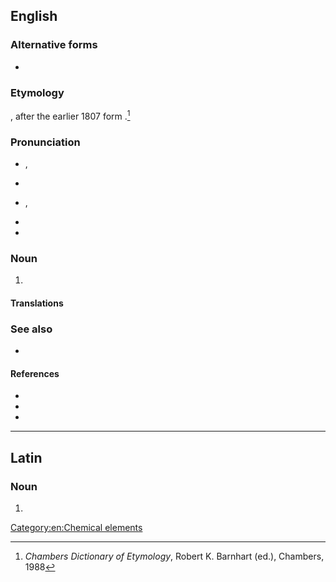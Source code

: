 ==English==
{{wikipedia}}

===Alternative forms===
* {{l|en|aluminium}} {{qualifier|the spelling used in the sciences, and non-US English}}

===Etymology===
{{coin|en|Humphry Davy|nat=British|occ=chemist|in=1812}}, after the earlier 1807 {{etyl|NL.|en}} form {{m|la|alumium}}.<ref>''Chambers Dictionary of Etymology'', Robert K. Barnhart (ed.), Chambers, 1988</ref> {{suffix|en|{{der|en|la|alumen}}|um}}

===Pronunciation===
* {{a|GenAm|Canada}} {{enPR|ə-lo͞o'-mĭ-nəm}}, {{IPA|en|/ə.ˈluː.mɪ.nəm/}}
* {{audio|en|en-us-aluminum.ogg|Audio (US)}}
* {{a|UK|Australia|New Zealand}} {{enPR|ˌæl.(j)ʊˈmɪn.i.əm}}, {{IPA|en|/ˌæl.(j)ʊˈmɪn.jəm/}}
* {{audio|en|En-gb-aluminium.ogg|Audio (UK)}}
* {{audio|en|En-uk-aluminum.ogg|Audio (UK / when using US spelling)}}

===Noun===
{{en-noun|~}}

# {{standard spelling of|en|aluminium|from=American form|from2=Canadian form}}

====Translations====
{{trans-see|aluminium}}

===See also===
* {{l|en|bauxite}}

====References====
* {{R:WebMineral}}
* {{R:mindat}}
* {{R:BBS}}
<references/>

[[Category:en:Chemical elements]]

----

==Latin==

===Noun===
{{la-noun-form|alūminum}}

# {{inflection of|la|alūmen||gen|p}}